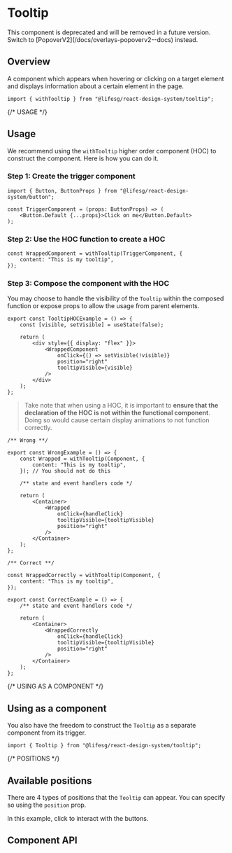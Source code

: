 
<Meta of={TooltipStories} />

# Tooltip

<Alert type="warning">
    This component is deprecated and will be removed in a future version. Switch
    to [PopoverV2](/docs/overlays-popoverv2--docs) instead.
</Alert>

## Overview

A component which appears when hovering or clicking on a target element and
displays information about a certain element in the page.

```tsx
import { withTooltip } from "@lifesg/react-design-system/tooltip";
```

<Canvas of={TooltipStories.Default} />

{/* USAGE */}

## Usage

We recommend using the `withTooltip` higher order component (HOC) to construct the component. Here
is how you can do it.

### Step 1: Create the trigger component

```tsx
import { Button, ButtonProps } from "@lifesg/react-design-system/button";

const TriggerComponent = (props: ButtonProps) => (
    <Button.Default {...props}>Click on me</Button.Default>
);
```

### Step 2: Use the HOC function to create a HOC

```tsx
const WrappedComponent = withTooltip(TriggerComponent, {
    content: "This is my tooltip",
});
```

### Step 3: Compose the component with the HOC

You may choose to handle the visibility of the `Tooltip` within the composed function or
expose props to allow the usage from parent elements.

```tsx
export const TooltipHOCExample = () => {
    const [visible, setVisible] = useState(false);

    return (
        <div style={{ display: "flex" }}>
            <WrappedComponent
                onClick={() => setVisible(!visible)}
                position="right"
                tooltipVisible={visible}
            />
        </div>
    );
};
```

> Take note that when using a HOC, it is important to
> **ensure that the declaration of the HOC is not within the functional component**.
> Doing so would cause certain display animations to not function correctly.

```tsx
/** Wrong **/

export const WrongExample = () => {
    const Wrapped = withTooltip(Component, {
        content: "This is my tooltip",
    }); // You should not do this

    /** state and event handlers code */

    return (
        <Container>
            <Wrapped
                onClick={handleClick}
                tooltipVisible={tooltipVisible}
                position="right"
            />
        </Container>
    );
};

/** Correct **/

const WrappedCorrectly = withTooltip(Component, {
    content: "This is my tooltip",
});

export const CorrectExample = () => {
    /** state and event handlers code */

    return (
        <Container>
            <WrappedCorrectly
                onClick={handleClick}
                tooltipVisible={tooltipVisible}
                position="right"
            />
        </Container>
    );
};
```

{/* USING AS A COMPONENT */}

## Using as a component

You also have the freedom to construct the `Tooltip` as a separate component from its trigger.

```tsx
import { Tooltip } from "@lifesg/react-design-system/tooltip";
```

<Canvas of={TooltipStories.UsingAsAComponent} />

{/* POSITIONS */}

## Available positions

There are 4 types of positions that the `Tooltip` can appear. You can specify so using the `position` prop.

In this example, click to interact with the buttons.

<Canvas of={TooltipStories.AvailablePositions} />

## Component API

<PropsTable />
